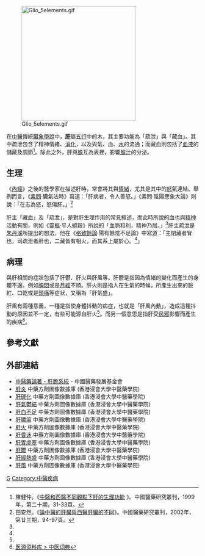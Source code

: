 [[File:Glio_5elements.gif|300px]]

在[[中醫|中醫]]傳統[[臟象學說|臟象學說]]中，'''[[肝臟|肝]]'''屬[[五行|五行]]中的木，其主要功能為「疏泄」與「藏血」。其中疏泄包含了精神情緒、[[消化|消化]]，以及與氣、血、[[水|水]]的流通；而藏血則包括了[[血液|血液]]的儲藏及調節<ref>陳健仲。《[http://www.ctmd.org.tw/dissertator.aspx?dir_tree=WDD0000304&data_id=WDD0000415 中醫和西醫不同觀點下肝的生理功能] {{Wayback|url=http://www.ctmd.org.tw/dissertator.aspx?dir_tree=WDD0000304&data_id=WDD0000415 |date=20141006070514 }}》。中國醫藥研究叢刊，1999年，第二十期，31-33頁。</ref>。除此之外，肝與[[膽_(臟腑)|膽]]互為表裡，影響[[膽汁|膽汁]]的分泌。

==生理==
《[[內經|內經]]》之後的醫學家在描述肝時，常會將其與[[情緒|情緒]]，尤其是其中的[[怒|怒]]氣連結。舉例而言，《[[素問|素問]]‧臟氣法時》寫道：「肝病者，令人善怒。」《素問‧陰陽應象大論》則說：「在志為怒，怒傷肝。」<ref name = "A">田安然。《[http://www.ctmd.org.tw/dissertator.aspx?dir_tree=WDD0000304&data_id=WDD0000422 論中醫的肝臟與西醫肝臟的不同]》。中國醫藥研究叢刊，2002年，第廿三期，94-97頁。</ref>

肝主「藏血」及「疏泄」，是對肝生理作用的常見敘述，而此時所說的血也與[[精神|精神]]活動有關，例如《[[靈樞|靈樞]]‧平人絕穀》所說的「血脈和利，精神乃居。」<ref name = "A"/>肝主疏泄是[[朱丹溪|朱丹溪]]所提出的想法，他在《[[格致餘論|格致餘論]]‧陽有餘陰不足論》中寫道：「主閉藏者腎也，司疏泄者肝也，二藏皆有相火，而其系上屬於心。<ref name = "A"/>」

==病理==
與肝相關的症狀包括了肝鬱、肝火與肝風等。肝鬱是指因為情緒的變化而產生的身體不適。例如[[胸悶|胸悶]]或是[[月經|月經]]不順。肝火則是指人在生氣的時候，所產生出來的臉紅、口亁或是[[頭痛|頭痛]]等症狀，又稱為「肝氣盛」。

肝風有兩種意義，一種是指使身體抖動的病症，也就是「肝風內動」，造成這種抖動的原因並不一定，有些可能源自肝火<ref name = "A"/>。而另一個意思是指肝受[[风邪|风邪]]影響而產生的疾病<ref>[http://www.39kf.com/cooperate/cmdic/g/2006-01-11-144487.shtml  医源资料库 > 中医词典]</ref>。

==參考文獻==
{{reflist|2}}

==外部連結==
* [http://www.ctmd.org.tw/dissertator.aspx?dir_tree=WDD0000304 中醫藥論著 - 肝膽系統] - 中國醫藥發展基金會
* [https://sys02.lib.hkbu.edu.hk/cmfid/index.asp?query=all%2Ccontains%2C%E8%82%9D%E7%82%8E&facet=type_&lang=cht      肝炎] 中藥方劑圖像數據庫 (香港浸會大學中醫藥學院) {{zh}}{{en}}
* [https://sys02.lib.hkbu.edu.hk/cmfid/index.asp?query=all%2Ccontains%2C%E8%82%9D%E7%A1%AC%E5%8C%96&facet=type_&lang=cht      肝硬化] 中藥方劑圖像數據庫 (香港浸會大學中醫藥學院) {{zh}}{{en}}
* [https://sys02.lib.hkbu.edu.hk/cmfid/index.asp?query=all%2Ccontains%2C%E8%82%9D%E6%B0%A3%E9%AC%B1%E7%B5%90&facet=type_&lang=cht      肝氣鬱結] 中藥方劑圖像數據庫 (香港浸會大學中醫藥學院) {{zh}}{{en}}
* [https://sys02.lib.hkbu.edu.hk/cmfid/index.asp?query=all%2Ccontains%2C%E8%82%9D%E8%A1%80%E4%B8%8D%E8%B6%B3&facet=type_&lang=cht      肝血不足] 中藥方劑圖像數據庫 (香港浸會大學中醫藥學院) {{zh}}{{en}}
* [https://sys02.lib.hkbu.edu.hk/cmfid/index.asp?query=all%2Ccontains%2C%E8%82%9D%E8%86%BF%E7%98%8D&facet=type_&lang=cht      肝膿瘍] 中藥方劑圖像數據庫 (香港浸會大學中醫藥學院) {{zh}}{{en}}
* [https://sys02.lib.hkbu.edu.hk/cmfid/index.asp?query=all%2Ccontains%2C%E8%82%9D%E7%81%AB&facet=type_&lang=cht        肝火] 中藥方劑圖像數據庫 (香港浸會大學中醫藥學院) {{zh}}{{en}}
* [https://sys02.lib.hkbu.edu.hk/cmfid/index.asp?query=all%2Ccontains%2C%E8%82%9D%E6%98%8F%E8%BF%B7&facet=type_&lang=cht      肝昏迷] 中藥方劑圖像數據庫 (香港浸會大學中醫藥學院) {{zh}}{{en}}
* [https://sys02.lib.hkbu.edu.hk/cmfid/index.asp?query=all%2Ccontains%2C%E8%82%9D%E8%83%83%E8%99%9B%E5%AF%92&facet=type_&lang=cht      肝胃虛寒] 中藥方劑圖像數據庫 (香港浸會大學中醫藥學院) {{zh}}{{en}}
* [https://sys02.lib.hkbu.edu.hk/cmfid/index.asp?query=all%2C%2C%E8%82%9D%E9%AC%B1&facet=type_&lang=cht      肝鬱] 中藥方劑圖像數據庫 (香港浸會大學中醫藥學院) {{zh}}{{en}}
* [https://sys02.lib.hkbu.edu.hk/cmfid/index.asp?query=all%2Ccontains%2C%E8%82%9D%E7%B6%93%E7%86%B1%E7%9B%9B&facet=type_&lang=cht      肝經熱盛] 中藥方劑圖像數據庫 (香港浸會大學中醫藥學院) {{zh}}{{en}}
* [https://sys02.lib.hkbu.edu.hk/cmfid/index.asp?query=all%2Ccontains%2C%E8%82%9D%E9%A2%A8&facet=type_&lang=cht      肝風] 中藥方劑圖像數據庫 (香港浸會大學中醫藥學院) {{zh}}{{en}}




{{五臟六腑}}


[[Category:臟象學說|G]]
[[Category:中醫疾病|Category:中醫疾病]]
